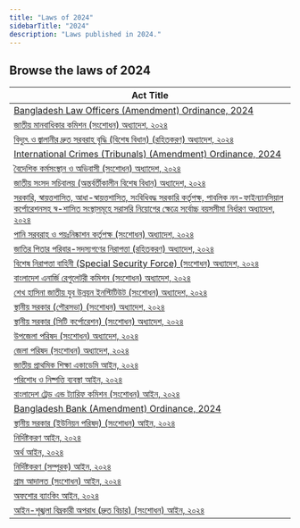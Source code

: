 ```yaml
---
title: "Laws of 2024"
sidebarTitle: "2024"
description: "Laws published in 2024."
---
```


## Browse the laws of 2024

| Act Title |
|-----------|
| [Bangladesh Law Officers (Amendment) Ordinance, 2024](/laws/act-1513) |
| [জাতীয় মানবাধিকার কমিশন (সংশোধন) অধ্যাদেশ, ২০২৪](/laws/act-1512) |
| [বিদ্যুৎ ও জ্বালানীর দ্রুত সরবরাহ বৃদ্ধি (বিশেষ বিধান) (রহিতকরণ) অধ্যাদেশ, ২০২৪](/laws/act-1511) |
| [International Crimes (Tribunals) (Amendment) Ordinance, 2024](/laws/act-1510) |
| [বৈদেশিক কর্মসংস্থান ও অভিবাসী (সংশোধন) অধ্যাদেশ, ২০২৪](/laws/act-1509) |
| [জাতীয় সংসদ সচিবালয় (অন্তর্বর্তীকালীন বিশেষ বিধান) অধ্যাদেশ, ২০২৪](/laws/act-1508) |
| [সরকারি, স্বায়ত্তশাসিত, আধা-স্বায়ত্তশাসিত, সংবিধিবদ্ধ সরকারি কর্তৃপক্ষ, পাবলিক নন-ফাইন্যানসিয়াল কর্পোরেশনসহ স্ব-শাসিত সংস্থাসমূহে সরাসরি নিয়োগের ক্ষেত্রে সর্বোচ্চ বয়সসীমা নির্ধারণ অধ্যাদেশ, ২০২৪](/laws/act-1507) |
| [পানি সরবরাহ ও পয়ঃনিষ্কাশন কর্তৃপক্ষ (সংশোধন) অধ্যাদেশ, ২০২৪](/laws/act-1506) |
| [জাতির পিতার পরিবার-সদস্যগণের নিরাপত্তা (রহিতকরণ) অধ্যাদেশ, ২০২৪](/laws/act-1505) |
| [বিশেষ নিরাপত্তা বাহিনী (Special Security Force) (সংশোধন) অধ্যাদেশ, ২০২৪](/laws/act-1504) |
| [বাংলাদেশ এনার্জি রেগুলেটরী কমিশন (সংশোধন) অধ্যাদেশ, ২০২৪](/laws/act-1503) |
| [শেখ হাসিনা জাতীয় যুব উন্নয়ন ইনস্টিটিউট (সংশোধন) অধ্যাদেশ, ২০২৪](/laws/act-1502) |
| [স্থানীয় সরকার (পৌরসভা) (সংশোধন) অধ্যাদেশ, ২০২৪](/laws/act-1501) |
| [স্থানীয় সরকার (সিটি কর্পোরেশন) (সংশোধন) অধ্যাদেশ, ২০২৪](/laws/act-1500) |
| [উপজেলা পরিষদ (সংশোধন) অধ্যাদেশ, ২০২৪](/laws/act-1499) |
| [জেলা পরিষদ (সংশোধন) অধ্যাদেশ, ২০২৪](/laws/act-1498) |
| [জাতীয় প্রাথমিক শিক্ষা একাডেমি আইন, ২০২৪](/laws/act-1497) |
| [পরিশোধ ও নিষ্পত্তি ব্যবস্থা আইন, ২০২৪](/laws/act-1496) |
| [বাংলাদেশ ট্রেড এন্ড ট্যারিফ কমিশন (সংশোধন) আইন, ২০২৪](/laws/act-1495) |
| [Bangladesh Bank (Amendment) Ordinance, 2024](/laws/act-1494) |
| [স্থানীয় সরকার (ইউনিয়ন পরিষদ) (সংশোধন) আইন, ২০২৪](/laws/act-1493) |
| [নির্দিষ্টকরণ আইন, ২০২৪](/laws/act-1492) |
| [অর্থ আইন, ২০২৪](/laws/act-1490) |
| [নির্দিষ্টকরণ (সম্পূরক) আইন, ২০২৪](/laws/act-1489) |
| [গ্রাম আদালত (সংশোধন) আইন, ২০২৪](/laws/act-1488) |
| [অফশোর ব্যাংকিং আইন, ২০২৪](/laws/act-1487) |
| [আইন-শৃঙ্খলা বিঘ্নকারী অপরাধ (দ্রুত বিচার) (সংশোধন) আইন, ২০২৪](/laws/act-1486) |
